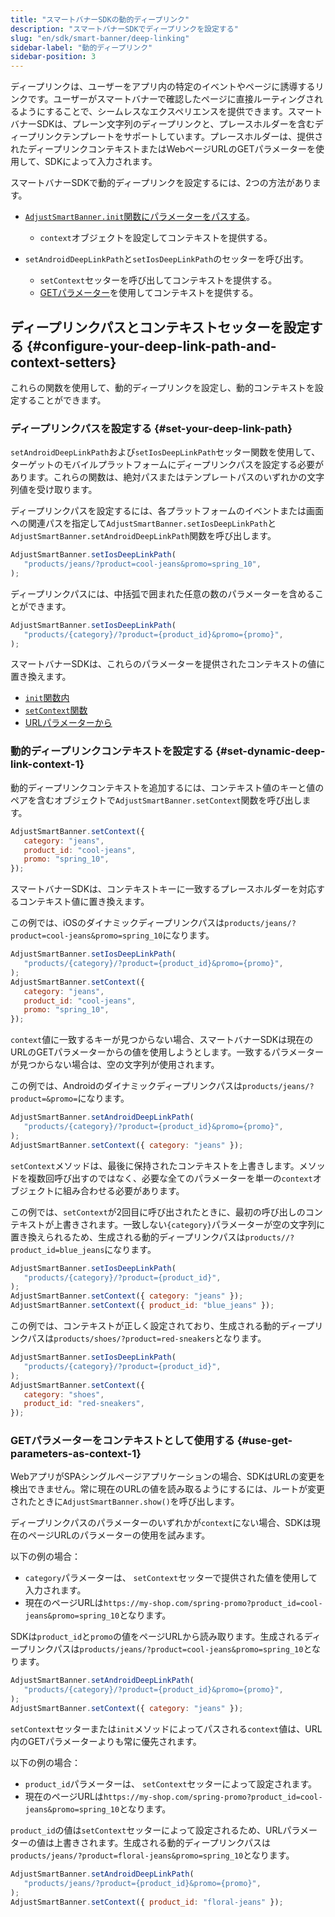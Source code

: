 ```yaml
---
title: "スマートバナーSDKの動的ディープリンク"
description: "スマートバナーSDKでディープリンクを設定する"
slug: "en/sdk/smart-banner/deep-linking"
sidebar-label: "動的ディープリンク"
sidebar-position: 3
---
```

ディープリンクは、ユーザーをアプリ内の特定のイベントやページに誘導するリンクです。ユーザーがスマートバナーで確認したページに直接ルーティングされるようにすることで、シームレスなエクスペリエンスを提供できます。スマートバナーSDKは、プレーン文字列のディープリンクと、プレースホルダーを含むディープリンクテンプレートをサポートしています。プレースホルダーは、提供されたディープリンクコンテキストまたはWebページURLのGETパラメーターを使用して、SDKによって入力されます。

スマートバナーSDKで動的ディープリンクを設定するには、2つの方法があります。

* [`AdjustSmartBanner.init`関数にパラメーターをパスする](/en/sdk/smart-banner/init-options#configure-deep-links)。 
  * `context`オブジェクトを設定してコンテキストを提供する。

* `setAndroidDeepLinkPath`と`setIosDeepLinkPath`のセッターを呼び出す。 
  * `setContext`セッターを呼び出してコンテキストを提供する。
  * [GETパラメーター](#deeplink-context-urlparams)を使用してコンテキストを提供する。

ディープリンクパスとコンテキストセッターを設定する \{\#configure\-your\-deep\-link\-path\-and\-context\-setters\}
--------------------------------------------------------------------------------------------------

これらの関数を使用して、動的ディープリンクを設定し、動的コンテキストを設定することができます。

### ディープリンクパスを設定する \{\#set\-your\-deep\-link\-path\}

`setAndroidDeepLinkPath`および`setIosDeepLinkPath`セッター関数を使用して、ターゲットのモバイルプラットフォームにディープリンクパスを設定する必要があります。これらの関数は、絶対パスまたはテンプレートパスのいずれかの文字列値を受け取ります。

ディープリンクパスを設定するには、各プラットフォームのイベントまたは画面への関連パスを指定して`AdjustSmartBanner.setIosDeepLinkPath`と`AdjustSmartBanner.setAndroidDeepLinkPath`関数を呼び出します。

```js
AdjustSmartBanner.setIosDeepLinkPath(
   "products/jeans/?product=cool-jeans&promo=spring_10",
);
```

ディープリンクパスには、中括弧で囲まれた任意の数のパラメーターを含めることができます。

```js
AdjustSmartBanner.setIosDeepLinkPath(
   "products/{category}/?product={product_id}&promo={promo}",
);
```

スマートバナーSDKは、これらのパラメーターを提供されたコンテキストの値に置き換えます。

* [`init`関数内](/en/sdk/smart-banner/init-options#configure-deep-links)
* [`setContext`関数](#set-deep-link-context)
* [URLパラメーターから](#use-get-parameters-as-context)

### 動的ディープリンクコンテキストを設定する \{\#set\-dynamic\-deep\-link\-context\-1\}

動的ディープリンクコンテキストを追加するには、コンテキスト値のキーと値のペアを含むオブジェクトで`AdjustSmartBanner.setContext`関数を呼び出します。

```js
AdjustSmartBanner.setContext({
   category: "jeans",
   product_id: "cool-jeans",
   promo: "spring_10",
});
```

スマートバナーSDKは、コンテキストキーに一致するプレースホルダーを対応するコンテキスト値に置き換えます。

この例では、iOSのダイナミックディープリンクパスは`products/jeans/?product=cool-jeans&promo=spring_10`になります。

```js
AdjustSmartBanner.setIosDeepLinkPath(
   "products/{category}/?product={product_id}&promo={promo}",
);
AdjustSmartBanner.setContext({
   category: "jeans",
   product_id: "cool-jeans",
   promo: "spring_10",
});
```

<callout type="important"> 

`context`値に一致するキーが見つからない場合、スマートバナーSDKは現在のURLのGETパラメーターからの値を使用しようとします。一致するパラメーターが見つからない場合は、空の文字列が使用されます。
</Callout> 

この例では、Androidのダイナミックディープリンクパスは`products/jeans/?product=&promo=`になります。

```js
AdjustSmartBanner.setAndroidDeepLinkPath(
   "products/{category}/?product={product_id}&promo={promo}",
);
AdjustSmartBanner.setContext({ category: "jeans" });
```

<callout type="important"> 

`setContext`メソッドは、最後に保持されたコンテキストを上書きします。メソッドを複数回呼び出すのではなく、必要な全てのパラメーターを単一の`context`オブジェクトに組み合わせる必要があります。
</Callout> 

この例では、`setContext`が2回目に呼び出されたときに、最初の呼び出しのコンテキストが上書きされます。一致しない`{category}`パラメーターが空の文字列に置き換えられるため、生成される動的ディープリンクパスは`products//?product_id=blue_jeans`になります。

```js
AdjustSmartBanner.setIosDeepLinkPath(
   "products/{category}/?product={product_id}",
);
AdjustSmartBanner.setContext({ category: "jeans" });
AdjustSmartBanner.setContext({ product_id: "blue_jeans" });
```

この例では、コンテキストが正しく設定されており、生成される動的ディープリンクパスは`products/shoes/?product=red-sneakers`となります。

```js
AdjustSmartBanner.setIosDeepLinkPath(
   "products/{category}/?product={product_id}",
);
AdjustSmartBanner.setContext({
   category: "shoes",
   product_id: "red-sneakers",
});
```

### GETパラメーターをコンテキストとして使用する \{\#use\-get\-parameters\-as\-context\-1\}

<callout type="important"> 

WebアプリがSPAシングルページアプリケーションの場合、SDKはURLの変更を検出できません。常に現在のURLの値を読み取るようにするには、ルートが変更されたときに`AdjustSmartBanner.show()`を呼び出します。
</Callout> 

ディープリンクパスのパラメーターのいずれかが`context`にない場合、SDKは現在のページURLのパラメーターの使用を試みます。

以下の例の場合：

* `category`パラメーターは、 `setContext`セッターで提供された値を使用して入力されます。
* 現在のページURLは`https://my-shop.com/spring-promo?product_id=cool-jeans&promo=spring_10`となります。

SDKは`product_id`と`promo`の値をページURLから読み取ります。生成されるディープリンクパスは`products/jeans/?product=cool-jeans&promo=spring_10`となります。

```js
AdjustSmartBanner.setAndroidDeepLinkPath(
   "products/{category}/?product={product_id}&promo={promo}",
);
AdjustSmartBanner.setContext({ category: "jeans" });
```

<callout type="important"> 

`setContext`セッターまたは`init`メソッドによってパスされる`context`値は、URL内のGETパラメーターよりも常に優先されます。
</Callout> 

以下の例の場合：

* `product_id`パラメーターは、 `setContext`セッターによって設定されます。
* 現在のページURLは`https://my-shop.com/spring-promo?product_id=cool-jeans&promo=spring_10`となります。

`product_id`の値は`setContext`セッターによって設定されるため、URLパラメーターの値は上書きされます。生成される動的ディープリンクパスは`products/jeans/?product=floral-jeans&promo=spring_10`となります。

```js
AdjustSmartBanner.setAndroidDeepLinkPath(
   "products/jeans/?product={product_id}&promo={promo}",
);
AdjustSmartBanner.setContext({ product_id: "floral-jeans" });
```


